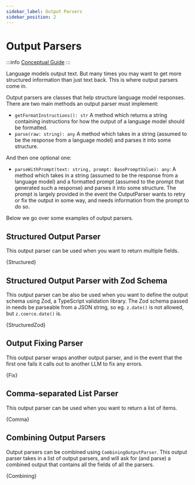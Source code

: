 ```yaml
---
sidebar_label: Output Parsers
sidebar_position: 2
---
```



# Output Parsers

:::info
[Conceptual Guide](https://docs.langchain.com/docs/components/output-parser)
:::

Language models output text. But many times you may want to get more structured information than just text back. This is where output parsers come in.

Output parsers are classes that help structure language model responses. There are two main methods an output parser must implement:

- `getFormatInstructions(): str` A method which returns a string containing instructions for how the output of a language model should be formatted.
- `parse(raw: string): any` A method which takes in a string (assumed to be the response from a language model) and parses it into some structure.

And then one optional one:

- `parseWithPrompt(text: string, prompt: BasePromptValue): any`: A method which takes in a string (assumed to be the response from a language model) and a formatted prompt (assumed to the prompt that generated such a response) and parses it into some structure. The prompt is largely provided in the event the OutputParser wants to retry or fix the output in some way, and needs information from the prompt to do so.

Below we go over some examples of output parsers.

## Structured Output Parser

This output parser can be used when you want to return multiple fields.


<CodeBlock language="typescript">{Structured}</CodeBlock>

## Structured Output Parser with Zod Schema

This output parser can be also be used when you want to define the output schema using Zod, a TypeScript validation library. The Zod schema passed in needs be parseable from a JSON string, so eg. `z.date()` is not allowed, but `z.coerce.date()` is.


<CodeBlock language="typescript">{StructuredZod}</CodeBlock>

## Output Fixing Parser

This output parser wraps another output parser, and in the event that the first one fails it calls out to another LLM to fix any errors.


<CodeBlock language="typescript">{Fix}</CodeBlock>

## Comma-separated List Parser

This output parser can be used when you want to return a list of items.


<CodeBlock language="typescript">{Comma}</CodeBlock>

## Combining Output Parsers

Output parsers can be combined using `CombiningOutputParser`. This output parser takes in a list of output parsers, and will ask for (and parse) a combined output that contains all the fields of all the parsers.


<CodeBlock language="typescript">{Combining}</CodeBlock>
